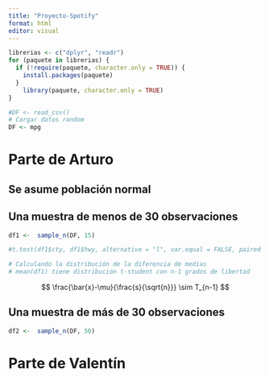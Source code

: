 ```yaml
---
title: "Proyecto-Spotify"
format: html
editor: visual
---
```


```r
librerias <- c("dplyr", "readr")
for (paquete in librerias) {
  if (!require(paquete, character.only = TRUE)) {
    install.packages(paquete)
  }
	library(paquete, character.only = TRUE)
}
```

```r
#DF <- read_csv()
# Cargar datos random
DF <- mpg
```


# Parte de Arturo

## Se asume población normal

## Una muestra de menos de 30 observaciones
```r
df1 <-  sample_n(DF, 15)

#t.test(df1$cty, df1$hwy, alternative = "l", var.equal = FALSE, paired = FALSE, conf.level = 0.95)

# Calculando la distribución de la diferencia de medias
# mean(df1) tiene distribución t-student con n-1 grados de libertad
```
$$
\frac{\bar{x}-\mu}{\frac{s}{\sqrt{n}}} \sim T_{n-1}
$$


## Una muestra de más de 30 observaciones
```r
df2 <-  sample_n(DF, 50)

```


# Parte de Valentín


